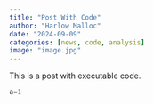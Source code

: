 ```yaml
---
title: "Post With Code"
author: "Harlow Malloc"
date: "2024-09-09"
categories: [news, code, analysis]
image: "image.jpg"
---
```


This is a post with executable code.

```python

a=1

```
